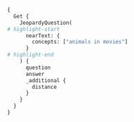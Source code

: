 
<Tabs groupId="languages">
  <TabItem value="graphql" label="GraphQL">

```graphql
{
  Get {
    JeopardyQuestion(
# highlight-start
      nearText: {
        concepts: ["animals in movies"]
      }
# highlight-end
    ) {
      question
      answer
      _additional {
        distance
      }
    }
  }
}
```

  </TabItem>

  <TabItem value="py" label="Python">


<FilteredTextBlock
  text={PythonCode}
  startMarker="# Query using nearText"
  endMarker="# Query using nearVector"
  language="python"
/>

  </TabItem>

  <TabItem value="ts" label="TypeScript">


<FilteredTextBlock
  text={TypeScriptCode}
  startMarker="// Query using nearText"
  endMarker="// Query using nearVector"
  language="typescript"
/>

  </TabItem>

</Tabs>
